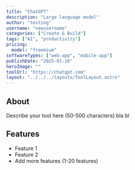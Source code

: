 ```yaml
---
title: "ChatGPT"
description: "Large language model"
author: "testing"
username: "newusername"
categories: ["Create & Build"]
tags: ["AI", "productivity"]
pricing:
  model: "freemium"
softwareTypes: ["web-app", "mobile-app"]
publishDate: "2025-01-10"
heroImage: ""
toolUrl: "https://chatgpt.com"
layout: "../../../layouts/ToolLayout.astro"
---
```

## About
Describe your tool here (50-500 characters) bla bl

## Features
- Feature 1
- Feature 2
- Add more features (1-20 features)